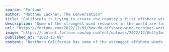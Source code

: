 ```yaml
---
source: "Fortune"
author: "Matthew Lackner, The Conversation"
title: "California is trying to create the country’s first offshore wind farms—Here’s how that works, and what it will take to make it happen"
description: "Some of the strongest wind resources in the world are far from the shore."
url: "https://fortune.com/2022/12/09/how-do-offshore-wind-turbines-work-california-offshore-wind-farms/"
image: "https://content.fortune.com/wp-content/uploads/2022/12/GettyImages-522066448.jpg?resize=1200,600"
published_at: "2022-12-09"
content: "Northern California has some of the strongest offshore winds in the U.S., with immense potential to produce clean energy. But it also has a problem. Its continental shelf drops off quickly, making bu… [+5633 chars]"
---
```


